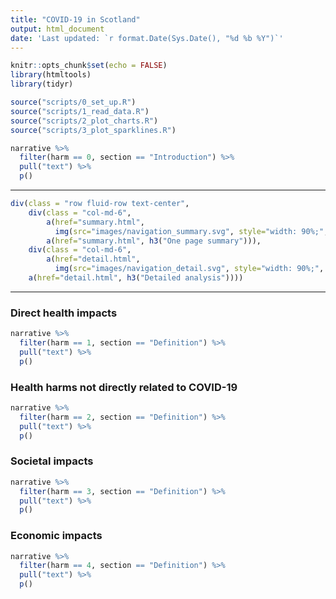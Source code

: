 ---
title: "COVID-19 in Scotland"
output: html_document
date: 'Last updated: `r format.Date(Sys.Date(), "%d %b %Y")`'
---

```{r setup, include=FALSE}
knitr::opts_chunk$set(echo = FALSE)
library(htmltools)
library(tidyr)

source("scripts/0_set_up.R")
source("scripts/1_read_data.R")
source("scripts/2_plot_charts.R")
source("scripts/3_plot_sparklines.R")
```

<script>
  $(document).ready(function(){
    $head = $('#header');
    $head.prepend('<a href=\"https://www.gov.scot\"><img src=\"images/scotgovlogo.svg\" style=\"float: right; height: 38px;\"  alt=\"Scottish Government logo\"/></a>')
  });
</script>

```{r}
narrative %>% 
  filter(harm == 0, section == "Introduction") %>% 
  pull("text") %>% 
  p()
```

***

```{r}
div(class = "row fluid-row text-center",
    div(class = "col-md-6",
        a(href="summary.html",
          img(src="images/navigation_summary.svg", style="width: 90%;", alt="W3Schools.com")),
        a(href="summary.html", h3("One page summary"))),
    div(class = "col-md-6",
        a(href="detail.html",
          img(src="images/navigation_detail.svg", style="width: 90%;", alt="W3Schools.com")),
    a(href="detail.html", h3("Detailed analysis"))))
```

***

### Direct health impacts
```{r}
narrative %>% 
  filter(harm == 1, section == "Definition") %>% 
  pull("text") %>% 
  p()
```

### Health harms not directly related to COVID-19
```{r}
narrative %>% 
  filter(harm == 2, section == "Definition") %>% 
  pull("text") %>% 
  p()
```

### Societal impacts
```{r}
narrative %>% 
  filter(harm == 3, section == "Definition") %>% 
  pull("text") %>% 
  p()
```

### Economic impacts
```{r}
narrative %>% 
  filter(harm == 4, section == "Definition") %>% 
  pull("text") %>% 
  p()
```
